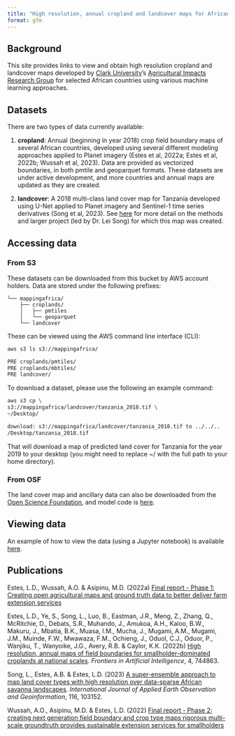 ```yaml
---
title: "High resolution, annual cropland and landcover maps for African countries"
format: gfm
---
```


## Background

This site provides links to view and obtain high resolution cropland and landcover maps developed by [Clark University](https://clarku.edu)'s [Agricultural Impacts Research Group](https://agroimpacts.info/) for selected African countries using various machine learning approaches.

## Datasets

There are two types of data currently available:

1.  **cropland**: Annual (beginning in year 2018) crop field boundary maps of several African countries, developed using several different modeling approaches applied to Planet imagery (Estes et al, 2022a; Estes et al, 2022b; Wussah et al, 2023). Data are provided as vectorized boundaries, in both pmtile and geoparquet formats. These datasets are under active development, and more countries and annual maps are updated as they are created.

2.  **landcover**: A 2018 multi-class land cover map for Tanzania developed using U-Net applied to Planet imagery and Sentinel-1 time series derivatives (Song et al, 2023). See [here](https://lleisong.github.io/website//projects/reconcile_human_elephants/) for more detail on the methods and larger project (led by Dr. Lei Song) for which this map was created.

## Accessing data

### From S3

These datasets can be downloaded from this bucket by AWS account holders. Data are stored under the following prefixes:

```         
└── mappingafrica/
    ├── croplands/
    │   ├── pmtiles
    │   └── geoparquet
    └── landcover
```

These can be viewed using the AWS command line interface (CLI):

``` bash
aws s3 ls s3://mappingafrica/ 
```

``` bash
PRE croplands/pmtiles/
PRE croplands/mbtiles/
PRE landcover/
```

To download a dataset, please use the following an example command:

``` bash
aws s3 cp \
s3://mappingafrica/landcover/tanzania_2018.tif \
~/Desktop/ 
```

``` bash
download: s3://mappingafrica/landcover/tanzania_2018.tif to ../../..
/Desktop/tanzania_2018.tif
```

That will download a map of predicted land cover for Tanzania for the year 2019 to your desktop (you might need to replace \~/ with the full path to your home directory).

### From OSF

The land cover map and ancillary data can also be downloaded from the [Open Science Foundation](https://osf.io/4qj36/), and model code is [here](https://github.com/LLeiSong/hrlcm).

## Viewing data

An example of how to view the data (using a Jupyter notebook) is available [here](https://github.com/agroimpacts/webmapper.git).

## Publications

Estes, L.D., Wussah, A.O. & Asipinu, M.D. (2022a) [Final report - Phase 1: Creating open agricultural maps and ground truth data to better deliver farm extension services](https://cropanalytics.net/wp-content/uploads/2022/04/FarmerlineClark-Report-Feb-2022-002.pdf)

Estes, L.D., Ye, S., Song, L., Luo, B., Eastman, J.R., Meng, Z., Zhang, Q., McRitchie, D., Debats, S.R., Muhando, J., Amukoa, A.H., Kaloo, B.W., Makuru, J., Mbatia, B.K., Muasa, I.M., Mucha, J., Mugami, A.M., Mugami, J.M., Muinde, F.W., Mwawaza, F.M., Ochieng, J., Oduol, C.J., Oduor, P., Wanjiku, T., Wanyoike, J.G., Avery, R.B. & Caylor, K.K. (2022b) [High resolution, annual maps of field boundaries for smallholder-dominated croplands at national scales](https://www.frontiersin.org/journals/artificial-intelligence/articles/10.3389/frai.2021.744863/full). *Frontiers in Artificial Intelligence*, 4, 744863.

Song, L., Estes, A.B. & Estes, L.D. (2023) [A super-ensemble approach to map land cover types with high resolution over data-sparse African savanna landscapes](https://www.sciencedirect.com/science/article/pii/S1569843222003405). *International Journal of Applied Earth Observation and Geoinformation*, 116, 103152.

Wussah, A.O., Asipinu, M.D. & Estes, L.D. (2022) [Final report - Phase 2: creating next generation field boundary and crop type maps rigorous multi-scale groundtruth provides sustainable extension services for smallholders](https://cropanalytics.net/wp-content/uploads/2022/11/Farmerline-Clark-Round-2-Report-V2-Nov-8-2022.pdf)
